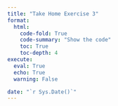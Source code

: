 ```yaml
---
title: "Take Home Exercise 3"
format:
  html:
    code-fold: True
    code-summary: "Show the code"
    toc: True
    toc-depth: 4
execute:
  eval: True
  echo: True
  warning: False

date: "`r Sys.Date()`"
---
```

